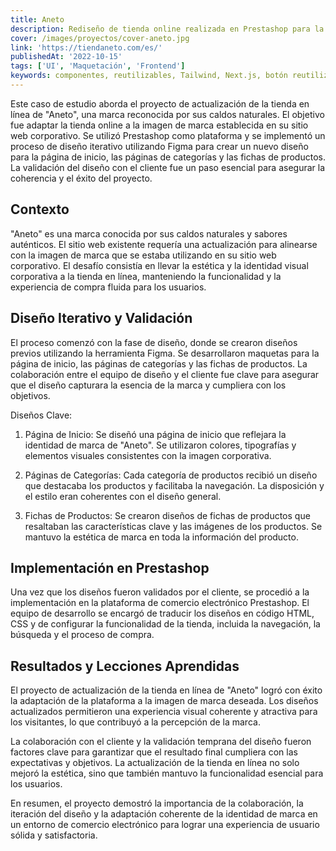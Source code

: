 ```yaml
---
title: Aneto
description: Rediseño de tienda online realizada en Prestashop para la empresa Aneto.
cover: /images/proyectos/cover-aneto.jpg
link: 'https://tiendaneto.com/es/'
publishedAt: '2022-10-15'
tags: ['UI', 'Maquetación', 'Frontend']
keywords: componentes, reutilizables, Tailwind, Next.js, botón reutilizable, imagen de perfil reutilizable , personalización con Tailwind
---
```


Este caso de estudio aborda el proyecto de actualización de la tienda en línea de "Aneto", una marca reconocida por sus caldos naturales. El objetivo fue adaptar la tienda online a la imagen de marca establecida en su sitio web corporativo. Se utilizó Prestashop como plataforma y se implementó un proceso de diseño iterativo utilizando Figma para crear un nuevo diseño para la página de inicio, las páginas de categorías y las fichas de productos. La validación del diseño con el cliente fue un paso esencial para asegurar la coherencia y el éxito del proyecto.

## Contexto

"Aneto" es una marca conocida por sus caldos naturales y sabores auténticos. El sitio web existente requería una actualización para alinearse con la imagen de marca que se estaba utilizando en su sitio web corporativo. El desafío consistía en llevar la estética y la identidad visual corporativa a la tienda en línea, manteniendo la funcionalidad y la experiencia de compra fluida para los usuarios.

## Diseño Iterativo y Validación

El proceso comenzó con la fase de diseño, donde se crearon diseños previos utilizando la herramienta Figma. Se desarrollaron maquetas para la página de inicio, las páginas de categorías y las fichas de productos. La colaboración entre el equipo de diseño y el cliente fue clave para asegurar que el diseño capturara la esencia de la marca y cumpliera con los objetivos.

Diseños Clave:

1. Página de Inicio: Se diseñó una página de inicio que reflejara la identidad de marca de "Aneto". Se utilizaron colores, tipografías y elementos visuales consistentes con la imagen corporativa.

2. Páginas de Categorías: Cada categoría de productos recibió un diseño que destacaba los productos y facilitaba la navegación. La disposición y el estilo eran coherentes con el diseño general.

3. Fichas de Productos: Se crearon diseños de fichas de productos que resaltaban las características clave y las imágenes de los productos. Se mantuvo la estética de marca en toda la información del producto.

## Implementación en Prestashop

Una vez que los diseños fueron validados por el cliente, se procedió a la implementación en la plataforma de comercio electrónico Prestashop. El equipo de desarrollo se encargó de traducir los diseños en código HTML, CSS y de configurar la funcionalidad de la tienda, incluida la navegación, la búsqueda y el proceso de compra.

## Resultados y Lecciones Aprendidas

El proyecto de actualización de la tienda en línea de "Aneto" logró con éxito la adaptación de la plataforma a la imagen de marca deseada. Los diseños actualizados permitieron una experiencia visual coherente y atractiva para los visitantes, lo que contribuyó a la percepción de la marca.

La colaboración con el cliente y la validación temprana del diseño fueron factores clave para garantizar que el resultado final cumpliera con las expectativas y objetivos. La actualización de la tienda en línea no solo mejoró la estética, sino que también mantuvo la funcionalidad esencial para los usuarios.

En resumen, el proyecto demostró la importancia de la colaboración, la iteración del diseño y la adaptación coherente de la identidad de marca en un entorno de comercio electrónico para lograr una experiencia de usuario sólida y satisfactoria.
